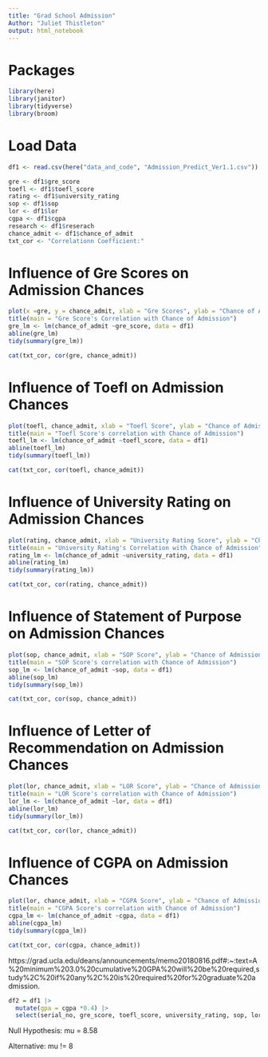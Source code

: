 ```yaml
---
title: "Grad School Admission"
Author: "Juliet Thistleton"
output: html_notebook
---
```


# Packages
```r
library(here)
library(janitor)
library(tidyverse)
library(broom)
```

# Load Data 

```r
df1 <- read.csv(here("data_and_code", "Admission_Predict_Ver1.1.csv")) |> clean_names()
```

```r
gre <- df1$gre_score
toefl <- df1$toefl_score
rating <- df1$university_rating
sop <- df1$sop
lor <- df1$lor
cgpa <- df1$cgpa
research <- df1$reserach
chance_admit <- df1$chance_of_admit
txt_cor <- "Correlationn Coefficient:"

```


# Influence of Gre Scores on Admission Chances
```r
plot(x =gre, y = chance_admit, xlab = "Gre Scores", ylab = "Chance of Admission") 
title(main = "Gre Score's Correlation with Chance of Admission")
gre_lm <- lm(chance_of_admit ~gre_score, data = df1)
abline(gre_lm)
tidy(summary(gre_lm))

cat(txt_cor, cor(gre, chance_admit))

```


# Influence of Toefl on Admission Chances

```r
plot(toefl, chance_admit, xlab = "Toefl Score", ylab = "Chance of Admission") 
title(main = "Toefl Score's correlation with Chance of Admission")
toefl_lm <- lm(chance_of_admit ~toefl_score, data = df1)
abline(toefl_lm)
tidy(summary(toefl_lm))

cat(txt_cor, cor(toefl, chance_admit))

```

# Influence of University Rating on Admission Chances
```r
plot(rating, chance_admit, xlab = "University Rating Score", ylab = "Chance of Admission") 
title(main = "University Rating's Correlation with Chance of Admission")
rating_lm <- lm(chance_of_admit ~university_rating, data = df1)
abline(rating_lm)
tidy(summary(rating_lm))

cat(txt_cor, cor(rating, chance_admit))

```

# Influence of Statement of Purpose on Admission Chances
```r
plot(sop, chance_admit, xlab = "SOP Score", ylab = "Chance of Admission") 
title(main = "SOP Score's correlation with Chance of Admission")
sop_lm <- lm(chance_of_admit ~sop, data = df1)
abline(sop_lm)
tidy(summary(sop_lm))

cat(txt_cor, cor(sop, chance_admit))

```

# Influence of Letter of Recommendation on Admission Chances
```r
plot(lor, chance_admit, xlab = "LOR Score", ylab = "Chance of Admission") 
title(main = "LOR Score's correlation with Chance of Admission")
lor_lm <- lm(chance_of_admit ~lor, data = df1)
abline(lor_lm)
tidy(summary(lor_lm))

cat(txt_cor, cor(lor, chance_admit))

```

# Influence of CGPA on Admission Chances
```r
plot(lor, chance_admit, xlab = "CGPA Score", ylab = "Chance of Admission") 
title(main = "CGPA Score's correlation with Chance of Admission")
cgpa_lm <- lm(chance_of_admit ~cgpa, data = df1)
abline(cgpa_lm)
tidy(summary(cgpa_lm))

cat(txt_cor, cor(cgpa, chance_admit))

```
https://grad.ucla.edu/deans/announcements/memo20180816.pdf#:~:text=A%20minimum%203.0%20cumulative%20GPA%20will%20be%20required,study%2C%20if%20any%2C%20is%20required%20for%20graduate%20admission.

```r
df2 = df1 |>
  mutate(gpa = cgpa *0.4) |>
  select(serial_no, gre_score, toefl_score, university_rating, sop, lor, cgpa, gpa, research, chance_of_admit)
```


Null Hypothesis: mu = 8.58

Alternative: mu != 8



